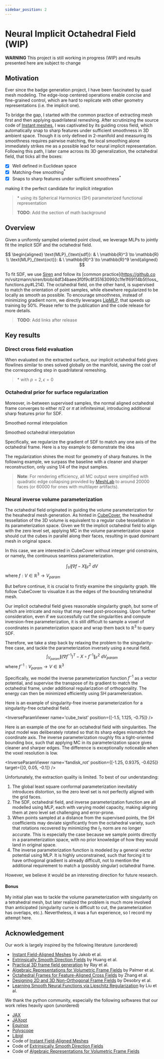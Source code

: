 ```yaml
---
sidebar_position: 2
---
```




# Neural Implicit Octahedral Field (WIP)

<div class="alert alert--primary" role="alert">
    <strong>WARNING</strong> This project is still working in progress (WIP) and results presented here are subject to change
</div>

## Motivation

Ever since the badge generation project, I have been fascinated by quad mesh modeling. The edge-loop centered operations enable concise and fine-grained control, which are hard to replicate with other geometry representations (i.e. the implicit one). 

To bridge the gap, I started with the common practice of extracting mesh first and then applying quadrilateral remeshing. After scrutinizing the source code of [Instant meshes](https://github.com/wjakob/instant-meshes), I was captivated by its guiding cross field, which automatically snap to sharp features under sufficient smoothness in 3D ambient space. Though it is only defined in 2-manifold and measuring its smoothness requires pairwise matching, the local smoothing alone immediately strikes me as a possible lead for neural implicit representation. Following this path, I later came across its 3D generalization, the octahedral field, that ticks all the boxes:
- [x] Well defined in Euclidean space
- [x] Matching-free smoothing<sup>*</sup>
- [x] Snaps to sharp features under sufficient smoothness<sup>*</sup>

making it the perfect candidate for implicit integration

> \* using its Spherical Harmonics (SH) parameterized functional representation
> 
> **TODO**: Add the section of math background

## Overview
Given a uniformly sampled oriented point cloud, we leverage MLPs to jointly fit the implicit SDF and the octahedral field.

$$
\begin{aligned}
\text{MLP}_{\text{sdf}}: & \ \mathbb{R}^3 \to \mathbb{R} \\
\text{MLP}_{\text{oct}}: & \ \mathbb{R}^3 \to \mathbb{R}^9
\end{aligned}
$$

To fit SDF, we use [Siren](https://github.com/vsitzmann/siren) and follow its [common practice](https://github.co
m/vsitzmann/siren/blob/4df34baee3f0f9c8f351630992c1fe1f69114b5f/loss_functions.py#L214). The octahedral field, on the other hand, is supervised to match the orientation of point samples, while elsewhere regularized to be locally as smooth as possible. To encourage smoothness, instead of minimizing gradient norm, we directly leverages [LipMLP](https://nv-tlabs.github.io/lip-mlp/), that speeds up training by 50%. Please refer to the publication and the code release for more details.

> **TODO**: Add links after release

## Key results
### Direct cross field evaluation
When evaluated on the extracted surface, our implicit octahedral field gives flowlines similar to ones solved globally on the manifold, saving the cost of the corresponding step in quadrilateral remeshing.

<FlowlineGroup />

> \* with $p=2, \epsilon=0$

### Octahedral prior for surface regularization
Moreover, in-between supervised samples, the normal aligned octahedral frame converges to either $\pi / 2$ or $\pi$ at infinitesimal, introducing additional sharp features prior for SDF.

<div style={{width: '400px', margin: "0 auto"}}>
    <div class="container">
        <div class="row">
        <div class="col">
        <NormalInterp />
        <p style={{ textAlign: 'center' }}>Smoothed normal interpolation</p>
        </div>
        <div class="col">
        <OctInterp />
        <p style={{ textAlign: 'center' }}>Smoothed octahedral interpolation</p>
        </div>
    </div>
    </div>
</div>

Specifically, we regularize the gradient of SDF to match any one axis of the octahedral frame. Here is a toy example to demonstrate the idea

<ToyViewer />

The regularization shines the most for geometry of sharp features. In the following example, we surpass the baseline with a cleaner and sharper reconstruction, only using $1/4$ of the input samples.

<RegViewer />

> **Note**: For rendering efficiency, all MC output were simplified with quadratic edge collapsing provided by [MeshLab](https://www.meshlab.net) to around 20000 faces (or 60000 for ones with multilayer artifacts).

### Neural inverse volume parameterization
The octahedral field originated in guiding the volume parameterization for the hexahedral mesh generation. As hinted in [CubeCover](http://www.mi.fu-berlin.de/en/math/groups/ag-geom/publications/db/2011_Nieser-Reitebuch-Polthier_CubeCover.pdf), the hexahedral tessellation of the 3D volume is equivalent to a regular cube tessellation in its parameterization space. Given we fit the implicit octahedral field to align with the zero level set, applying MC in the volume parameterization space should cut the cubes in parallel along their faces, resulting in quad dominant mesh in original space.

In this case, we are interested in CubeCover without integer grid constrains, or namely, the continuous seamless parameterization.

$$
\int_{V} \| \nabla f- X \|_F^2 \ d{V}
$$
where $f: V \in \mathbb{R}^3 \to V_{param}$

But before continue, it is crucial to firstly examine the singularity graph. We follow CubeCover to visualize it as the edges of the bounding tetrahedral mesh.

<SingularityViewer />

Our implicit octahedral field gives reasonable singularity graph, but some of which are intricate and noisy that may need post-processing. Upon further consideration, even if we successfully cut the singularities and compute inversion-free parameterization, it is still difficult to sample a voxel of coordinates in parameterization space and wrap them back to $\mathbb{R}^3$ to query SDF.

Therefore, we take a step back by relaxing the problem to the singularity-free case, and tackle the parameterization inversely using a neural field.
$$
\int_{V_{param}} \| (\nabla f^{-1})^T - X \circ f^{-1} \|_F^2 \ d{V_{param}}
$$
where $f^{-1}: V_{param} \to V \in \mathbb{R}^3$

Specifically, we model the inverse parameterization function $f^{-1}$ as a vector potential, and supervise the transpose of its gradient to match the octahedral frame, under additional regularization of orthogonality. The energy can then be minimized efficiently using SH parameterization.

Here is an example of singularity-free inverse parameterization for a singularity-free octahedral field.

<InverseParamViewer name='cube_twist' position={[-1.5, 1.125, -0.75]} />

Here is an example of the one for an octahedral field with singularities. The input model was deliberately rotated so that its sharp edges mismatch the coordinate axis. The inverse parameterization roughly fits a tight-oriented bounding box, such that applying MC in its parameterization space gives cleaner and sharper edges. The difference is exceptionally noticeable when the voxel resolution is low.

<InverseParamViewer name='fandisk_rot' position={[-1.25, 0.9375, -0.625]} target={[0, 0.05, -0.1]} />

Unfortunately, the extraction quality is limited. To best of our understanding:
1. The global least square conformal parameterization inevitably introduces distortion, so the zero level set is not perfectly aligned with the grid faces.
2. The SDF, octahedral field, and inverse parameterization function are all modelled using MLP, each with varying model capacity, making aligning them at zero level set challenging and error-prone.
3. When points sampled at a distance from the supervised points, the SH coefficients may deviate significantly from the octahedral variety, such that rotations recovered by minimizing the $l_2$ norm are no longer accurate. This is especially the case because we sample points directly in a parameterization space, with no prior knowledge of how they would land in original space.
4. The inverse parameterization function is modeled by a general vector potential using MLP. It is highly unconstrained, such that forcing it to have orthogonal gradient is already difficult, not to mention the additional requirement to match a (possibly singular) octahedral frame.

However, we believe it would be an interesting direction for future research.

#### Bonus
My initial plan was to tackle the volume parameterization with singularity on a tetrahedral mesh, but later realized the problem is much more involved than anticipated (singularity curve is difficult to cut, the parameterization has overlaps, etc.). Nevertheless, it was a fun experience, so I record my attempt here.

<ParamViewer />

## Acknowledgement
Our work is largely inspired by the following literature (unordered)
- [Instant Field-Aligned Meshes](https://igl.ethz.ch/projects/instant-meshes/) by Jakob et al.
- [Extrinsically Smooth Direction Fields](https://adshhzy.github.io/projectfolder/ESDF/extrinsic.pdf) by Huang et al.
- [Practical 3D frame field generation](https://dl.acm.org/doi/pdf/10.1145/2980179.2982408) by Ray et al.
- [Algebraic Representations for Volumetric Frame Fields](https://boris.unibe.ch/143298/1/3366786.pdf) by Palmer et al.
- [Octahedral Frames for Feature-Aligned Cross Fields](https://people.csail.mit.edu/jsolomon/assets/crossfields.pdf) by Zhang et al.
- [Designing 2D and 3D Non-Orthogonal Frame Fields](https://inria.hal.science/hal-03287233/file/ff_nonortho.pdf) by Desobry et al.
- [Learning Smooth Neural Functions via Lipschitz Regularization](https://nv-tlabs.github.io/lip-mlp/) by Liu et al.

We thank the python community, especially the following softwares that our work relies heavily upon (unordered)
- [JAX](https://github.com/google/jax)
- [JAXopt](https://github.com/google/jaxopt)
- [Equinox](https://github.com/patrick-kidger/equinox)
- [Polyscope](https://polyscope.run)
- [Libigl](https://github.com/libigl/libigl)
- Code of [Instant Field-Aligned Meshes](https://github.com/wjakob/instant-meshes)
- Code of [Extrinsically Smooth Direction Fields](https://github.com/adshhzy/SMI2016_Extrinsic)
- Code of [Algebraic Representations for Volumetric Frame Fields](https://github.com/dpa1mer/arff)